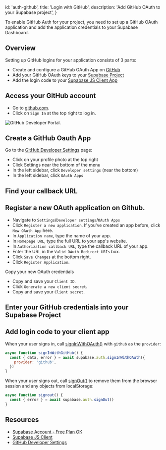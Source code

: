 
  id: 'auth-github',
  title: 'Login with GitHub',
  description: 'Add GitHub OAuth to your Supabase project',
}

To enable GitHub Auth for your project, you need to set up a GitHub OAuth application and add the application credentials to your Supabase Dashboard.

## Overview

Setting up GitHub logins for your application consists of 3 parts:

- Create and configure a GitHub OAuth App on [GitHub](https://github.com)
- Add your GitHub OAuth keys to your [Supabase Project](https://app.supabase.com)
- Add the login code to your [Supabase JS Client App](https://github.com/supabase/supabase-js)

## Access your GitHub account

- Go to [github.com](https://github.com).
- Click on `Sign In` at the top right to log in.

![GitHub Developer Portal.](/docs/img/guides/auth-github/github-portal.png)

## Create a GitHub Oauth App

Go to the [GitHub Developer Settings](https://github.com/settings/developers) page:

- Click on your profile photo at the top right
- Click Settings near the bottom of the menu
- In the left sidebar, click `Developer settings` (near the bottom)
- In the left sidebar, click `OAuth Apps`

## Find your callback URL

<SocialProviderSetup provider="GitHub" />

## Register a new OAuth application on Github.

- Navigate to `Settings`/`Developer settings`/`OAuth Apps`
- Click `Register a new application`. If you've created an app before, click `New OAuth App` here.
- In `Application name`, type the name of your app.
- In `Homepage URL`, type the full URL to your app's website.
- In `Authorization callback URL`, type the callback URL of your app.
- Enter the URL in the `Valid OAuth Redirect URIs` box.
- Click `Save Changes` at the bottom right.
- Click `Register Application`.

Copy your new OAuth credentials

- Copy and save your `Client ID`.
- Click `Generate a new client secret`.
- Copy and save your `Client secret`.

## Enter your GitHub credentials into your Supabase Project

<SocialProviderSettingsSupabase provider="GitHub" />

## Add login code to your client app

When your user signs in, call [signInWithOAuth()](/docs/reference/javascript/auth-signinwithoauth) with `github` as the `provider`:

```js
async function signInWithGitHub() {
  const { data, error } = await supabase.auth.signInWithOAuth({
    provider: 'github',
  })
}
```

When your user signs out, call [signOut()](/docs/reference/javascript/auth-signout) to remove them from the browser session and any objects from localStorage:

```js
async function signout() {
  const { error } = await supabase.auth.signOut()
}
```

## Resources

- [Supabase Account - Free Plan OK](https://supabase.com)
- [Supabase JS Client](https://github.com/supabase/supabase-js)
- [GitHub Developer Settings](https://github.com/settings/developers)


